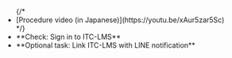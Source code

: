 
<ul>
  {/*
    <If cond={props.variant === "oc"}>
      <li>[Procedure video (in Japanese)](https://youtu.be/xAur5zar5Sc)</li>
    </If>
  */}
  <li>
    **Check: Sign in to ITC-LMS**
    <Login support={props.variant === "oc"} />
  </li>
  <li>
    **Optional task: Link ITC-LMS with LINE notification**
    <SetupNotification support={props.variant === "oc"} />
  </li>
</ul>
